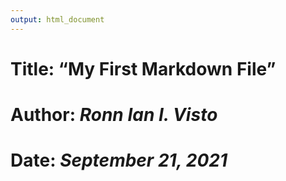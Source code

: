 ```yaml
---
output: html_document
---
```


# **Title: "My First Markdown File"**
# **Author: *Ronn Ian I. Visto* **
# **Date: *September 21, 2021* **
